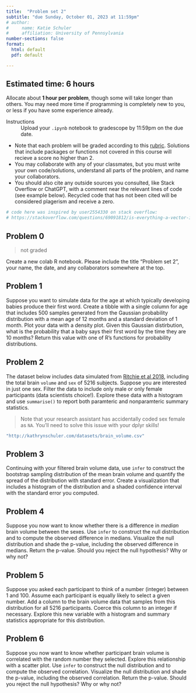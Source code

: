 ```yaml
---
title:  "Problem set 2"
subtitle: "due Sunday, October 01, 2023 at 11:59pm"
# author: 
#     name: Katie Schuler
#     affiliation: University of Pennsylvania
number-sections: false
format: 
  html: default
  pdf: default

---
```



::: {.callout-tip}
## Estimated time: 6 hours

Allocate about **1 hour per problem**, though some will take longer than others. You may need more time if programming is completely new to you, or less if you have some experience already.
:::

Instructions
: Upload your `.ipynb` notebook to gradescope by 11:59pm on the due date. 

- Note that each problem will be graded according to this [rubric](/rubric.qmd). Solutions that include packages or functions not covered in this course will recieve a score no higher than 2.
- You may collaborate with any of your classmates, but you must write your own code/solutions, understand all parts of the problem, and name your collaborators. 
- You should also cite any outside sources you consulted, like Stack Overflow or ChatGPT, with a comment near the relevant lines of code (see example below). Recycled code that has not been cited will be considered plagerism and receive a zero. 

```r
# code here was inspired by user2554330 on stack overflow: 
# https://stackoverflow.com/questions/69091812/is-everything-a-vector-in-r
```

## Problem 0

> not graded

Create a new colab R notebook. Please include the title "Problem set 2", your name, the date, and any collaborators somewhere at the top. 

<!-- You must make all visualizations with `ggplot` (via `infer`, where appropriate) and ensure your plots communicate information clearly.  -->

## Problem 1 

Suppose you want to simulate data for the age at which typically developing babies produce their first word. Create a tibble with a single column for age that includes 500 samples generated from the Gaussian probability distribution with a mean age of 12 months and a standard deviation of 1 month. Plot your data with a density plot. Given this Gaussian distirbution, what is the probability that a baby says their first word by the time they are 10 months? Return this value with one of R's functions for probability distributions.

## Problem 2

The dataset below includes data simulated from [Ritchie et al 2018](https://academic.oup.com/cercor/article/28/8/2959/4996558?fbclid=IwAR3I9IcKIlGqDzW-GDzF7v0ZWGO0mPx2RP8raCWDUJS7nWVEMsk8yY3wLlw&login=false), including the total brain `volume` and `sex` of 5216 subjects. Suppose you are interested in just one sex. Filter the data to include only male or only female participants (data scientists choice!). Explore these data with a histogram and use `summarise()` to report both paramteric and nonparamteric summary statistics. 

> Note that your research assistant has accidentally coded sex female as `NA`. You'll need to solve this issue with your dplyr skills!

```r
"http://kathrynschuler.com/datasets/brain_volume.csv"
```

## Problem 3

Continuing with your filtered brain volume data, use `infer` to construct the bootstrap sampling distribution of the mean brain volume and quantify the spread of the distribution with standard error. Create a visualization that includes a histogram of the distribution and a shaded confidence interval with the standard error you computed.

## Problem 4

Suppose you now want to know whether there is a difference in *median* brain volume between the sexes. Use `infer` to construct the null distribution and to compute the observed difference in medians. Visualize the null distribution and shade the p-value, including the observed difference in medians. Return the p-value. Should you reject the null hypothesis? Why or why not? 

## Problem 5 

Suppose you asked each participant to think of a number (integer) between 1 and 100. Assume each participant is equally likely to select a given number. Add a column to the brain volume data that samples from this distribution for all 5216 participants. Coerce this column to an integer if necessary. Explore this new variable with a histogram and summary statistics appropriate for this distribution.

## Problem 6 

Suppose you now want to know whether participant brain volume is correlated with the random number they selected. Explore this relationship with a scatter plot. Use `infer` to construct the null distribution and to compute the observed correlation. Visualize the null distribution and shade the p-value, including the observed correlation. Return the p-value. Should you reject the null hypothesis? Why or why not? 

